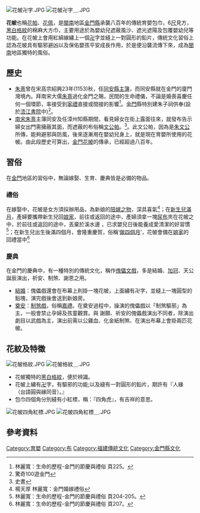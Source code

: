 [[File:花帔卍字.JPG|thumb]]
[[File:花帔卍字＿.JPG|thumb]]

'''花帔'''也稱[[花帕|花帕]]、[[花佩|花佩]]，是[[閩南|閩南]]地區[[金門縣|金門縣]]承襲八百年的傳統育嬰包巾，6[[尺|尺]]見方，[[黑白格紋|黑白格紋]]的棉麻大方巾，主要用途於為嬰幼兒遮蔽風沙、遮光遮陽及包覆嬰幼兒等功能。在花帔上會用紅綿線繡上一個[[卍|卍]]字並縫上一對圓形的鉛片，傳統文化習俗上認為花帔具有驅邪避凶以及保佑嬰孩平安成長作用，於是便沿襲流傳下來，成為[[閩南|閩南]]地區獨特的風俗。

==歷史==
*[[朱熹|朱熹]]曾在宋高宗紹興23年(1153)秋，任[[同安縣|同安縣]][[主簿|主簿]]，而同安縣就在金門的廈門灣境內。拜南宋大儒[[朱熹|朱熹]]過化金門之賜，民間的生命禮儀，不論是婚喪喜慶任何一個環節，率接受到[[家禮|家禮]]直接或間接的影響<ref>林麗寬：生命的歷程-金門的節慶與禮俗 頁225。</ref>。[[金門|金門]]縣特別建朱子祠供奉(設於[[浯江書院|浯江書院]]中)<ref>驚奇100遊金門</ref>。
*[[南宋|南宋]][[朱熹|朱熹]]主簿同安及任漳州知縣期間，看見婦女在街上露面往來，就發布告示婦女出門需擁蔽其面，而遮蔽的布俗稱[[文公帕|文公帕]]。<ref>史書</ref>。此文公帕，因為是[[朱文公|朱文公]]所傳，能夠避邪與防風，後來逐漸用在嬰幼兒身上，就是現在育嬰所使用的花帔。由此段歷史可算出，[[金門花帔|金門花帔]]的傳承，已經超過八百年。
==習俗==
在[[金門|金門]]地區的習俗中，無論嫁娶、生育、慶典皆是必備的物品。
===禮俗===
在嫁娶中，花帔是女方須採辦用品，為新娘的[[嫁妝|陪嫁之物]]，深具喜氣<ref>楊天厚 林麗寬：金門婚嫁禮俗</ref>；在[[新生兒|新生兒]][[滿月|滿月]]，產婦要攜帶新生兒回[[娘家|娘家]]，前往或返回的途中，產婦須拿一塊[[尿布|尿布]]夾在花帔之中，於前往或返回的途中，丟棄於溪水邊 ，已求嬰兒日後能養成愛清潔的好習慣<ref>林麗寬：生命的歷程-金門的節慶與禮俗 頁204-205。</ref>；在新生兒出生後滿四個月，會隆重慶賀，俗稱‘[[做四個月|做四個月]]’，花帔會備在[[娘家|娘家]]的回禮當中<ref>林麗寬：生命的歷程-金門的節慶與禮俗 頁207。</ref>

===慶典===
在金門的慶典中，有一種特別的傳統文化，稱作[[傀儡文戲|傀儡文戲]]，多是結婚、[[冠禮|加冠]]、天公誕辰演出，祈安、制煞、謝恩之用。
*[[結婚|結婚]]：傀儡戲還會在布幕上則掛一塊花帔，上面繡有卍字，並縫上一塊圓型的鉛塊，演完戲後會送到新娘房。
*[[奠安|奠安]]：[[制煞戲|制煞戲]]，俗稱[[嘉禮|嘉禮]]。在奠安過程中，操演的傀儡戲以「制煞驅邪」為主，一般會禁止孕婦及孩童觀賞。與	謝願、祈安的傀儡戲演出不同者，除演出劇目以武戲為主，演出前需以公雞血、化金紙制煞、在演出布幕上會掛兩匹花帔。
==花紋及特徵==
[[File:花帔格紋.JPG|thumb]]
[[File:花帔格紋＿.JPG|thumb]]
*花帔獨特的[[黑白格紋|黑白格紋]]，便於辨識。
*花帔上繡有[[卍|卍]]字，有驅邪的功能;以及縫有一對圓形的鉛片，期許有『人緣（台語圓與緣同音）。』
*包巾四個角分別縫有小紅標，稱：『四角虎』，有吉祥的意思。
[[File:花帔四角紅標.JPG|thumb]]
[[File:花帔四角紅標＿.JPG|thumb]]

==參考資料==
{{Reflist}}

[[Category:育嬰|Category:育嬰]]
[[Category:布|Category:布]]
[[Category:福建傳統文化|Category:福建傳統文化]]
[[Category:金門縣文化|Category:金門縣文化]]